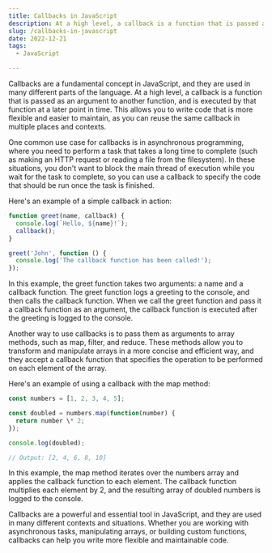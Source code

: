 ```yaml
---
title: Callbacks in JavaScript
description: At a high level, a callback is a function that is passed as an argument to another function, and is executed by that function at a later point in time.
slug: /callbacks-in-javascript
date: 2022-12-21
tags:
  - JavaScript

---
```


Callbacks are a fundamental concept in JavaScript, and they are used in many different parts of the language. At a high level, a callback is a function that is passed as an argument to another function, and is executed by that function at a later point in time. This allows you to write code that is more flexible and easier to maintain, as you can reuse the same callback in multiple places and contexts.

One common use case for callbacks is in asynchronous programming, where you need to perform a task that takes a long time to complete (such as making an HTTP request or reading a file from the filesystem). In these situations, you don't want to block the main thread of execution while you wait for the task to complete, so you can use a callback to specify the code that should be run once the task is finished.

Here's an example of a simple callback in action:

```js
function greet(name, callback) {
  console.log(`Hello, ${name}!`);
  callback();
}

greet('John', function () {
  console.log('The callback function has been called!');
});
```

In this example, the greet function takes two arguments: a name and a callback function. The greet function logs a greeting to the console, and then calls the callback function. When we call the greet function and pass it a callback function as an argument, the callback function is executed after the greeting is logged to the console.

Another way to use callbacks is to pass them as arguments to array methods, such as map, filter, and reduce. These methods allow you to transform and manipulate arrays in a more concise and efficient way, and they accept a callback function that specifies the operation to be performed on each element of the array.

Here's an example of using a callback with the map method:

```js
const numbers = [1, 2, 3, 4, 5];

const doubled = numbers.map(function(number) {
  return number \* 2;
});

console.log(doubled);

// Output: [2, 4, 6, 8, 10]
```

In this example, the map method iterates over the numbers array and applies the callback function to each element. The callback function multiplies each element by 2, and the resulting array of doubled numbers is logged to the console.

Callbacks are a powerful and essential tool in JavaScript, and they are used in many different contexts and situations. Whether you are working with asynchronous tasks, manipulating arrays, or building custom functions, callbacks can help you write more flexible and maintainable code.

